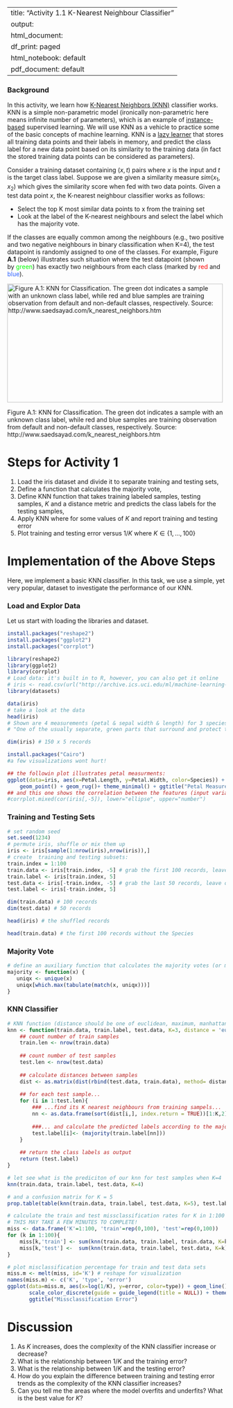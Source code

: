 
---
title: "Activity 1.1 K-Nearest Neighbour Classifier"
output:
  html_document:
    df_print: paged
  html_notebook: default
  pdf_document: default
---


### Background
In this activity, we learn how [K-Nearest Neighbors (KNN)](https://saravananthirumuruganathan.wordpress.com/2010/05/17/a-detailed-introduction-to-k-nearest-neighbor-knn-algorithm/) classifier works. KNN is a simple non-parametric model (ironically non-parametric here means infinite number of parameters), which is an example of [instance-based](https://en.wikipedia.org/wiki/Instance-based_learning) supervised learning. We will use KNN as a vehicle to practice some of the basic concepts of machine learning. KNN is a [lazy learner](https://en.wikipedia.org/wiki/Lazy_learning) that stores all training data points and their labels in memory, and predict the class label for a new data point based on its similarity to the training data (in fact the stored training data points can be considered as parameters).

Consider a training dataset containing $(x,t)$ pairs where $x$ is the input and $t$ is the target class label. Suppose we are given a similarity measure $sim(x_1,x_2)$ which gives the similarity score when fed with two data points. Given a test data point $x$, the K-nearest neighbour classifier works as follows:

* Select the top K most similar data points to x from the training set</li>
*	Look at the label of the K-nearest neighbours and select the label which has the majority vote.</li>

If the classes are equally common among the neighbours (e.g., two positive and two negative neighbours in binary classification when K=4), the test datapoint is randomly assigned to one of the classes. For example, Figure <strong>A.1</strong> (below) illustrates such situation where the test datapoint (shown by <span style="color: #00ff00;">green</span>) has exactly two neighbours from each class (marked by <span style="color: #ff0000;">red</span> and <span style="color: #3366ff;">blue</span>).

<a href="http://www.saedsayad.com/k_nearest_neighbors.htm" rel="attachment wp-att-92100"><img class="wp-image-92100 size-full" src="https://www.alexandriarepository.org/wp-content/uploads/20160413152921/A.1.png" alt="Figure A.1: KNN for Classification. The green dot indicates a sample with an unknown class label, while red and blue samples are training observation from default and non-default classes, respectively. Source: http://www.saedsayad.com/k_nearest_neighbors.htm" width="497" height="274" /></a> 

Figure A.1: KNN for Classification. The green dot indicates a sample with an unknown class label, while red and blue samples are training observation from default and non-default classes, respectively. Source: http://www.saedsayad.com/k_nearest_neighbors.htm


# Steps for Activity 1
1. Load the iris dataset and divide it to separate training and testing sets,
2. Define a function that calculates the majority vote,
3. Define KNN function that takes training labeled samples, testing samples, $K$ and a distance metric and predicts the class labels for the testing samples,
4. Apply KNN where for some values of $K$ and report training and testing error
5. Plot training and testing error versus $1/K$ where $K \in \{1, ..., 100\}$

# Implementation of the Above Steps
Here, we implement a basic KNN classifier. In this task, we use a simple, yet very popular, dataset to investigate the performance of our KNN. 

### Load and Explor Data
Let us start with loading the libraries and dataset.

```r
install.packages("reshape2")
install.packages("ggplot2")
install.packages("corrplot")
```
```r
library(reshape2)
library(ggplot2)
library(corrplot)
# Load data: it's built in to R, however, you can also get it online
# iris <- read.csv(url("http://archive.ics.uci.edu/ml/machine-learning-databases/iris/iris.data"), header = FALSE)
library(datasets)
```

```r
data(iris)
# take a look at the data
head(iris)
# Shown are 4 measurements (petal & sepal width & length) for 3 species of iris flowers, where sepal is: 
# "One of the usually separate, green parts that surround and protect the flower bud" (or petals)
```


```r
dim(iris) # 150 x 5 records
```

```r
install.packages("Cairo")
#a few visualizations wont hurt!
```

```r
## the followin plot illustrates petal measurments:
ggplot(data=iris, aes(x=Petal.Length, y=Petal.Width, color=Species)) + 
    geom_point() + geom_rug()+ theme_minimal() + ggtitle("Petal Measurements")
## and this one shows the correlation between the features (input variables)
#corrplot.mixed(cor(iris[,-5]), lower="ellipse", upper="number")
```

### Training and Testing Sets

```r
# set random seed
set.seed(1234)
# permute iris, shuffle or mix them up
iris <- iris[sample(1:nrow(iris),nrow(iris)),]
# create  training and testing subsets:
train.index = 1:100
train.data <- iris[train.index, -5] # grab the first 100 records, leave out the species (last column)
train.label <- iris[train.index, 5]
test.data <- iris[-train.index, -5] # grab the last 50 records, leave out the species (last column)
test.label <- iris[-train.index, 5]

dim(train.data) # 100 records
dim(test.data) # 50 records
```

```r
head(iris) # the shuffled records
```

```r
head(train.data) # the first 100 records without the Species
```

### Majority Vote

```r
# define an auxiliary function that calculates the majority votes (or mode!)
majority <- function(x) {
   uniqx <- unique(x)
   uniqx[which.max(tabulate(match(x, uniqx)))]
}
```

### KNN Classifier

```r
# KNN function (distance should be one of euclidean, maximum, manhattan, canberra, binary or minkowski)
knn <- function(train.data, train.label, test.data, K=3, distance = 'euclidean'){
    ## count number of train samples
    train.len <- nrow(train.data)
    
    ## count number of test samples
    test.len <- nrow(test.data)
    
    ## calculate distances between samples
    dist <- as.matrix(dist(rbind(test.data, train.data), method= distance))[1:test.len, (test.len+1):(test.len+train.len)]
    
    ## for each test sample...
    for (i in 1:test.len){
        ### ...find its K nearest neighbours from training sampels...
        nn <- as.data.frame(sort(dist[i,], index.return = TRUE))[1:K,2]
        
        ###... and calculate the predicted labels according to the majority vote
        test.label[i]<- (majority(train.label[nn]))
    }
    
    ## return the class labels as output
    return (test.label)
}
```


```r
# let see what is the prediciton of our knn for test samples when K=4
knn(train.data, train.label, test.data, K=4)
```

```r
# and a confusion matrix for K = 5
prop.table(table(knn(train.data, train.label, test.data, K=5), test.label))*100
```

```r
# calculate the train and test missclassification rates for K in 1:100 
# THIS MAY TAKE A FEW MINUTES TO COMPLETE!
miss <- data.frame('K'=1:100, 'train'=rep(0,100), 'test'=rep(0,100))
for (k in 1:100){
    miss[k,'train'] <- sum(knn(train.data, train.label, train.data, K=k) != train.label)/nrow(train.data)*100
    miss[k,'test'] <-  sum(knn(train.data, train.label, test.data, K=k)  != test.label)/nrow(test.data)*100
}
```


```r
# plot misclassification percentage for train and test data sets
miss.m <- melt(miss, id='K') # reshape for visualization
names(miss.m) <- c('K', 'type', 'error')
ggplot(data=miss.m, aes(x=log(1/K), y=error, color=type)) + geom_line() +
       scale_color_discrete(guide = guide_legend(title = NULL)) + theme_minimal() +
       ggtitle("Missclassification Error")
```


# Discussion

1. As $K$ increases, does the complexity of the KNN classifier increase or decrease?
2. What is the relationship between $1/K$ and the training error?
3. What is the relationship between $1/K$ and the testing error?
4. How do you explain the difference between training and testing error trends as the complexity of the KNN classifier increases?
5. Can you tell me the areas where the model overfits and underfits? What is the best value for $K$?




